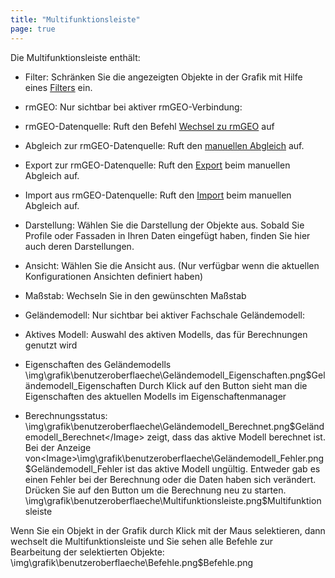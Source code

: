 ```yaml
---
title: "Multifunktionsleiste"
page: true
---
```

Die Multifunktionsleiste enth&#228;lt:

- <Bold> Filter: </Bold>  Schr&#228;nken Sie die angezeigten Objekte in der Grafik mit Hilfe eines 
[Filters](../benutzeroberflaeche/filter)
 ein.

- <Bold> rmGEO: </Bold>  Nur sichtbar bei aktiver rmGEO-Verbindung:

- <Bold> rmGEO-Datenquelle: </Bold>  Ruft den Befehl 
[Wechsel zu rmGEO](../daten/rmgeo-wechsel)
 auf

- <Bold> Abgleich zur rmGEO-Datenquelle: </Bold>  Ruft den 
[manuellen Abgleich](../daten/abgleich-rmgeo4)
 auf. 

- <Bold> Export zur rmGEO-Datenquelle: </Bold>  Ruft den 
[Export](../daten/export-rmgeo4)
 beim manuellen Abgleich auf.

- <Bold> Import aus rmGEO-Datenquelle: </Bold>  Ruft den 
[Import](../daten/import-rmgeo4)
 beim manuellen Abgleich auf.



- <Bold> Darstellung: </Bold>  W&#228;hlen Sie die Darstellung der Objekte aus. Sobald Sie Profile oder Fassaden in Ihren Daten eingef&#252;gt haben, finden Sie hier auch deren Darstellungen.

- <Bold> Ansicht: </Bold>  W&#228;hlen Sie die Ansicht aus. (Nur verf&#252;gbar wenn die aktuellen Konfigurationen Ansichten definiert haben)

- <Bold> Ma&#223;stab: </Bold>  Wechseln Sie in den gew&#252;nschten Ma&#223;stab

- <Bold> Gel&#228;ndemodell: </Bold>  Nur sichtbar bei aktiver Fachschale Gel&#228;ndemodell:

- <Bold> Aktives Modell: </Bold>  Auswahl des aktiven Modells, das f&#252;r Berechnungen genutzt wird

- <Bold> Eigenschaften des Gel&#228;ndemodells<Image>\img\grafik\benutzeroberflaeche\Geländemodell_Eigenschaften.png$Geländemodell_Eigenschaften</Image> </Bold>  Durch Klick auf den Button sieht man die Eigenschaften des aktuellen Modells im Eigenschaftenmanager

- <Bold> Berechnungsstatus: </Bold><Image>\img\grafik\benutzeroberflaeche\Geländemodell_Berechnet.png$Geländemodell_Berechnet</Image> zeigt, dass das aktive Modell berechnet ist. Bei der Anzeige von<Image>\img\grafik\benutzeroberflaeche\Geländemodell_Fehler.png$Geländemodell_Fehler</Image> ist das aktive Modell ung&#252;ltig. Entweder gab es einen Fehler bei der Berechnung oder die Daten haben sich ver&#228;ndert. Dr&#252;cken Sie auf den Button um die Berechnung neu zu starten.<Image>\img\grafik\benutzeroberflaeche\Multifunktionsleiste.png$Multifunktionsleiste</Image>
 
Wenn Sie ein Objekt in der Grafik durch Klick mit der Maus selektieren, dann wechselt die Multifunktionsleiste und Sie sehen alle Befehle zur Bearbeitung der selektierten Objekte:<Image>\img\grafik\benutzeroberflaeche\Befehle.png$Befehle.png</Image>
